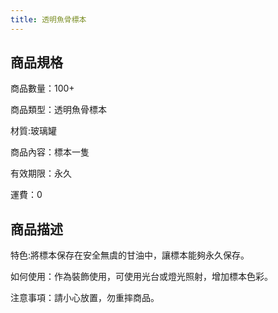 ```yaml
---
title: 透明魚骨標本
---
```




<ProductDetails plan={1} item={9}/>

## 商品規格
<div className="w-96 h-auto dark:bg-base-100 shadow-xl lg:w-3/4 mt-8 bg-yellow-50 rounded-lg" >
        <div className="card-body">
商品數量：100+

商品類型：透明魚骨標本

材質:玻璃罐

商品內容：標本一隻

有效期限：永久

運費：0 
        </div>
</div >

## 商品描述
<div className="w-96 h-auto dark:bg-base-100 shadow-xl lg:w-3/4 mt-8 bg-sky-100" >
        <div className="card-body">
特色:將標本保存在安全無虞的甘油中，讓標本能夠永久保存。

如何使用：作為裝飾使用，可使用光台或燈光照射，增加標本色彩。

注意事項：請小心放置，勿重摔商品。
        </div>
</div >